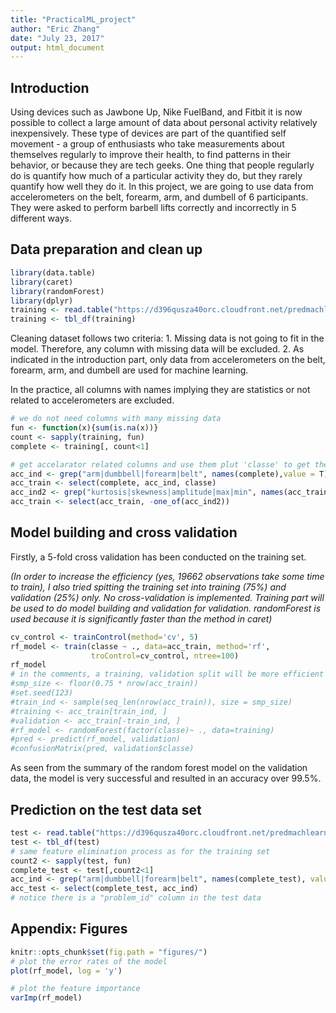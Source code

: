 ```yaml
---
title: "PracticalML_project"
author: "Eric Zhang"
date: "July 23, 2017"
output: html_document
---
```


## Introduction
Using devices such as Jawbone Up, Nike FuelBand, and Fitbit it is now possible to collect a large amount of data about personal activity relatively inexpensively. These type of devices are part of the quantified self movement - a group of enthusiasts who take measurements about themselves regularly to improve their health, to find patterns in their behavior, or because they are tech geeks. One thing that people regularly do is quantify how much of a particular activity they do, but they rarely quantify how well they do it. 
In this project, we are going to use data from accelerometers on the belt, forearm, arm, and dumbell of 6 participants. They were asked to perform barbell lifts correctly and incorrectly in 5 different ways.


## Data preparation and clean up
```r
library(data.table)
library(caret)
library(randomForest)
library(dplyr)
training <- read.table("https://d396qusza40orc.cloudfront.net/predmachlearn/pml-training.csv", sep = ',', header=T)
training <- tbl_df(training)
```


Cleaning dataset follows two criteria:
1. Missing data is not going to fit in the model. Therefore, any column with missing data will be excluded.
2. As indicated in the introduction part, only data from accelerometers on the belt, forearm, arm, and dumbell are used for machine learning.

In the practice, all columns with names implying they are statistics or not related to accelerometers are excluded.

```r
# we do not need columns with many missing data
fun <- function(x){sum(is.na(x))}
count <- sapply(training, fun)
complete <- training[, count<1]

# get accelarator related columns and use them plut 'classe' to get the train dataset
acc_ind <- grep("arm|dumbbell|forearm|belt", names(complete),value = T)
acc_train <- select(complete, acc_ind, classe)
acc_ind2 <- grep("kurtosis|skewness|amplitude|max|min", names(acc_train), value = T)
acc_train <- select(acc_train, -one_of(acc_ind2))
```

## Model building and cross validation

Firstly, a 5-fold cross validation has been conducted on the training set.

*(In order to increase the efficiency (yes, 19662 observations take some time to train), I also tried spitting the training set into training (75%) and validation (25%) only. No cross-validation is implemented. Training part will be used to do model building and validation for validation. randomForest is used because it is significantly faster than the method in caret)*

```r
cv_control <- trainControl(method='cv', 5)
rf_model <- train(classe ~ ., data=acc_train, method='rf',
                  troControl=cv_control, ntree=100)
rf_model
# in the comments, a training, validation split will be more efficient
#smp_size <- floor(0.75 * nrow(acc_train))
#set.seed(123)
#train_ind <- sample(seq_len(nrow(acc_train)), size = smp_size)
#training <- acc_train[train_ind, ]
#validation <- acc_train[-train_ind, ]
#rf_model <- randomForest(factor(classe)~ ., data=training)
#pred <- predict(rf_model, validation)
#confusionMatrix(pred, validation$classe)

```

As seen from the summary of the random forest model on the validation data, the model is very successful and resulted in an accuracy over 99.5%.

## Prediction on the test data set

```r
test <- read.table("https://d396qusza40orc.cloudfront.net/predmachlearn/pml-testing.csv", sep = ',', header = TRUE)
test <- tbl_df(test)
# same feature elimination process as for the training set
count2 <- sapply(test, fun)
complete_test <- test[,count2<1]
acc_ind <- grep("arm|dumbbell|forearm|belt", names(complete_test), value=T)
acc_test <- select(complete_test, acc_ind)
# notice there is a "problem_id" column in the test data
```

## Appendix: Figures

```r
knitr::opts_chunk$set(fig.path = "figures/")
# plot the error rates of the model
plot(rf_model, log = 'y')

# plot the feature importance
varImp(rf_model)
```

